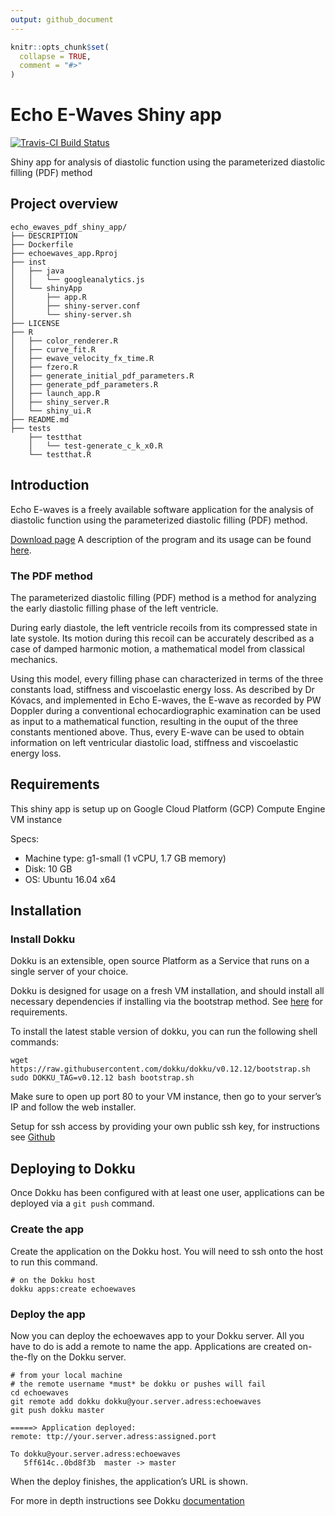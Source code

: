 ```yaml
---
output: github_document
---
```


<!-- README.md is generated from README.Rmd. Please edit that file -->

```r
knitr::opts_chunk$set(
  collapse = TRUE,
  comment = "#>"
)
```

# Echo E-Waves Shiny app
[![Travis-CI Build Status](https://travis-ci.org/dloewenstein/echo_ewaves_pdf_shiny.svg?branch=master)](https://travis-ci.org/dloewenstein/echo_ewaves_pdf_shiny)

Shiny app for analysis of diastolic function using the parameterized diastolic
filling (PDF) method

## Project overview
```
echo_ewaves_pdf_shiny_app/
├── DESCRIPTION
├── Dockerfile
├── echoewaves_app.Rproj
├── inst
│   ├── java
│   │   └── googleanalytics.js
│   └── shinyApp
│       ├── app.R
│       ├── shiny-server.conf
│       └── shiny-server.sh
├── LICENSE
├── R
│   ├── color_renderer.R
│   ├── curve_fit.R
│   ├── ewave_velocity_fx_time.R
│   ├── fzero.R
│   ├── generate_initial_pdf_parameters.R
│   ├── generate_pdf_parameters.R
│   ├── launch_app.R
│   ├── shiny_server.R
│   └── shiny_ui.R
├── README.md
├── tests
    ├── testthat
    │   └── test-generate_c_k_x0.R
    └── testthat.R
```

## Introduction
Echo E-waves is a freely available software application for the analysis of
diastolic function using the parameterized diastolic filling (PDF) method.

[Download page](http://echoewaves.org/downloads/)
A description of the program and its usage can be found
[here](https://bmcmedimaging.biomedcentral.com/articles/10.1186/s12880-016-0162-8).

### The PDF method
The parameterized diastolic filling (PDF) method is a method for analyzing the
early diastolic filling phase of the left ventricle.

During early diastole, the left ventricle recoils from its compressed state in
late systole. Its motion during this recoil can be accurately described as a
case of damped harmonic motion, a mathematical model from classical mechanics.

Using this model, every filling phase can characterized in terms of the three
constants load, stiffness and viscoelastic energy loss. As described by Dr
Kóvacs, and implemented in Echo E-waves, the E-wave as recorded by PW Doppler
during a conventional echocardiographic examination can be used as input to a
mathematical function, resulting in the ouput of the three constants mentioned
above. Thus, every E-wave can be used to obtain information on left ventricular
diastolic load, stiffness and viscoelastic energy loss.

## Requirements
This shiny app is setup up on Google Cloud Platform (GCP) Compute Engine VM instance

Specs:

- Machine type: g1-small (1 vCPU, 1.7 GB memory)
- Disk: 10 GB
- OS: Ubuntu 16.04 x64

## Installation
### Install Dokku
Dokku is an extensible, open source Platform as a Service that runs on a single server of your choice.

Dokku is designed for usage on a fresh VM installation, and should install all necessary dependencies if installing via the bootstrap method. See [here](http://dokku.viewdocs.io/dokku/getting-started/installation/) for requirements.

To install the latest stable version of dokku, you can run the following shell commands:

``` shell
wget https://raw.githubusercontent.com/dokku/dokku/v0.12.12/bootstrap.sh
sudo DOKKU_TAG=v0.12.12 bash bootstrap.sh
```

Make sure to open up port 80 to your VM instance, then go to your server's IP and follow the web installer.

Setup for ssh access by providing your own public ssh key, for instructions see [Github](https://help.github.com/articles/connecting-to-github-with-ssh/)

## Deploying to Dokku
Once Dokku has been configured with at least one user, applications can be deployed via a `git push` command.

### Create the app
Create the application on the Dokku host. You will need to ssh onto the host to run this command.

``` shell
# on the Dokku host
dokku apps:create echoewaves
```

### Deploy the app
Now you can deploy the echoewaves app to your Dokku server. All you have to do is add a remote to name the app. Applications are created on-the-fly on the Dokku server.

```shell
# from your local machine
# the remote username *must* be dokku or pushes will fail
cd echoewaves
git remote add dokku dokku@your.server.adress:echoewaves
git push dokku master
```

```shell
=====> Application deployed:
remote: ttp://your.server.adress:assigned.port

To dokku@your.server.adress:echoewaves
   5ff614c..0bd8f3b  master -> master
```

When the deploy finishes, the application's URL is shown.

For more in depth instructions see Dokku [documentation](http://dokku.viewdocs.io/dokku/deployment/application-deployment/)
